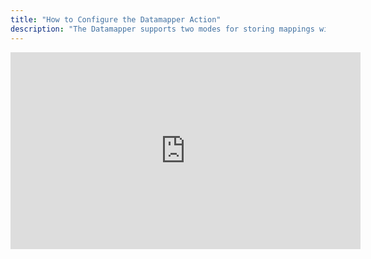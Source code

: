 ```yaml
---
title: "How to Configure the Datamapper Action"
description: "The Datamapper supports two modes for storing mappings within Versori Switchboard."
---
```


<Tabs>
  <Tab title="Video Guide">
    <iframe
      width="560"
      height="315"
      src="https://www.youtube.com/embed/RNv1Rk8nGuM?si=l3YSu9sAakOvr_ym"
      title="YouTube video player"
      frameborder="0"
      allow="accelerometer; autoplay; clipboard-write; encrypted-media; gyroscope; picture-in-picture"
      allowfullscreen
    ></iframe>
  </Tab>
</Tabs>
